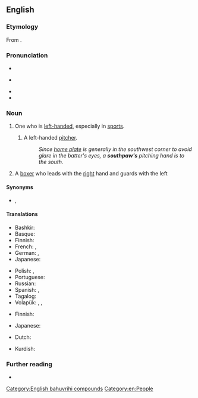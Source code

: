 ==English==
{{was wotd|2006|September|30}}
{{wikipedia}}

===Etymology===
From {{compound|en|south|paw}}.

{{etystub|en|Needs some information about why this combination was chosen in this meaning. Why is south left?}}

===Pronunciation===
* {{IPA|en|/ˈsaʊθˌpɔː/}}
* {{a|cot-caught}} {{IPA|en|/ˈsaʊθˌpɑ/}}
* {{audio|en|en-us-southpaw.ogg|Audio (US)}}
* {{audio|en|en-au-southpaw.ogg|Audio (AU)}}

===Noun===
{{en-noun}}

# {{lb|en|informal|idiom}} One who is [[left-handed]], especially in [[sport]]s.
## {{lb|en|sports}} A left-handed [[pitcher]].
##: ''Since [[home plate]] is generally in the southwest corner to avoid glare in the batter's eyes, a '''southpaw's''' pitching hand is to the south.''
# A [[boxer]] who leads with the [[right]] hand and guards with the left

====Synonyms====
* {{sense|one who is left-handed}} {{l|en|left-hander}}, {{l|en|lefty}}

====Translations====
{{trans-top|informal: one who is left-handed}}
* Bashkir: {{t|ba|һулаҡай|sc=Cyrl}}
* Basque: {{t+|eu|ezkerti}}
* Finnish: {{t+|fi|vasuri}}
* French: {{t+|fr|gaucher|m}}, {{t+|fr|gauchère|f}}
* German: {{t+|de|Linkshänder|m}}, {{t+|de|Linkshänderin|f}}
* Japanese: {{t+|ja|左利き|tr=[[ひだりきき]], hidarikiki}}
{{trans-mid}}
* Polish: {{t+|pl|mańkut|m}}, {{t+|pl|leworęczny|m}}
* Portuguese: {{t|pt|canhoteiro|m}}
* Russian: {{t+|ru|левша́|m|f}}
* Spanish: {{t+|es|zurdo|m}}, {{t+|es|zurda|f}}
* Tagalog: {{t+|tl|kaliwete}}
* Volapük: {{qualifier|♂♀}} {{t|vo|nedetaskilan}}, {{qualifier|♂}} {{t|vo|nedetahiskilan}}, {{qualifier|♀}} {{t|vo|nedetajiskilan}}
{{trans-bottom}}

{{trans-top|baseball: left-handed pitcher}}
* Finnish: {{t+|fi|vasuri}}
{{trans-mid}}
* Japanese: {{t+|ja|サウスポー|tr=さうすぽー, sausupō}}
{{trans-bottom}}

{{trans-top|left-handed writer who turns their hand upside down to write}}
{{trans-mid}}
{{trans-bottom}}

{{checktrans-top}}
* Dutch: {{t+check|nl|linkshandig}}
{{trans-mid}}
* Kurdish: {{t+check|kmr|destçep}}
{{trans-bottom}}

===Further reading===
* {{R:OneLook}}

[[Category:English bahuvrihi compounds]]
[[Category:en:People]]
